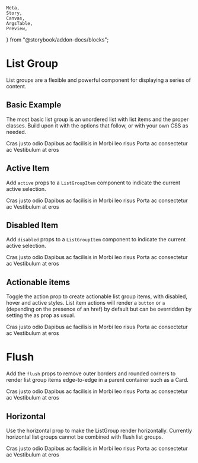     Meta,
    Story,
    Canvas,
    ArgsTable,
    Preview,
} from "@storybook/addon-docs/blocks";

<Meta title="UI/List Group" component={ListGroup} />

# List Group

<p class="sbdocs-desc">
    List groups are a flexible and powerful component for displaying a series of
    content.
</p>

## Basic Example

The most basic list group is an unordered list with list items and the proper classes. Build upon it with the options that follow, or with your own CSS as needed.

<Preview withToolbar>
    <Story name="Basic Example">
        <ListGroup>
            <ListGroupItem>Cras justo odio</ListGroupItem>
            <ListGroupItem>Dapibus ac facilisis in</ListGroupItem>
            <ListGroupItem>Morbi leo risus</ListGroupItem>
            <ListGroupItem>Porta ac consectetur ac</ListGroupItem>
            <ListGroupItem>Vestibulum at eros</ListGroupItem>
        </ListGroup>
    </Story>
</Preview>

## Active Item

Add `active` props to a `ListGroupItem` component to indicate the current active selection.

<Preview withToolbar>
    <Story name="Active Item">
        <ListGroup>
            <ListGroupItem>Cras justo odio</ListGroupItem>
            <ListGroupItem active>Dapibus ac facilisis in</ListGroupItem>
            <ListGroupItem>Morbi leo risus</ListGroupItem>
            <ListGroupItem>Porta ac consectetur ac</ListGroupItem>
            <ListGroupItem>Vestibulum at eros</ListGroupItem>
        </ListGroup>
    </Story>
</Preview>

## Disabled Item

Add `disabled` props to a `ListGroupItem` component to indicate the current active selection.

<Preview withToolbar>
    <Story name="Disabled Item">
        <ListGroup>
            <ListGroupItem>Cras justo odio</ListGroupItem>
            <ListGroupItem disabled>Dapibus ac facilisis in</ListGroupItem>
            <ListGroupItem>Morbi leo risus</ListGroupItem>
            <ListGroupItem>Porta ac consectetur ac</ListGroupItem>
            <ListGroupItem>Vestibulum at eros</ListGroupItem>
        </ListGroup>
    </Story>
</Preview>

## Actionable items

Toggle the action prop to create actionable list group items, with disabled, hover and active styles. List item actions will render a `button` or `a` (depending on the presence of an href) by default but can be overridden by setting the as prop as usual.

<Preview withToolbar>
    <Story name="Actionable items">
        <ListGroup as="div">
            <ListGroupItem active href="#" as="a" action>
                Cras justo odio
            </ListGroupItem>
            <ListGroupItem disabled href="#" as="a" action>
                Dapibus ac facilisis in
            </ListGroupItem>
            <ListGroupItem href="#" as="a" action>
                Morbi leo risus
            </ListGroupItem>
            <ListGroupItem href="#" as="a" action>
                Porta ac consectetur ac
            </ListGroupItem>
            <ListGroupItem href="#" as="a" action>
                Vestibulum at eros
            </ListGroupItem>
        </ListGroup>
    </Story>
</Preview>

# Flush

Add the `flush` props to remove outer borders and rounded corners to render list group items edge-to-edge in a parent container such as a Card.

<Preview withToolbar>
    <Story name="Flush">
        <ListGroup flush>
            <ListGroupItem>Cras justo odio</ListGroupItem>
            <ListGroupItem>Dapibus ac facilisis in</ListGroupItem>
            <ListGroupItem>Morbi leo risus</ListGroupItem>
            <ListGroupItem>Porta ac consectetur ac</ListGroupItem>
            <ListGroupItem>Vestibulum at eros</ListGroupItem>
        </ListGroup>
    </Story>
</Preview>

## Horizontal

Use the horizontal prop to make the ListGroup render horizontally. Currently horizontal list groups cannot be combined with flush list groups.

<Preview withToolbar>
    <Story name="Horizontal">
        <ListGroup horizontal>
            <ListGroupItem>Cras justo odio</ListGroupItem>
            <ListGroupItem>Dapibus ac facilisis in</ListGroupItem>
            <ListGroupItem>Morbi leo risus</ListGroupItem>
            <ListGroupItem>Porta ac consectetur ac</ListGroupItem>
            <ListGroupItem>Vestibulum at eros</ListGroupItem>
        </ListGroup>
    </Story>
</Preview>
